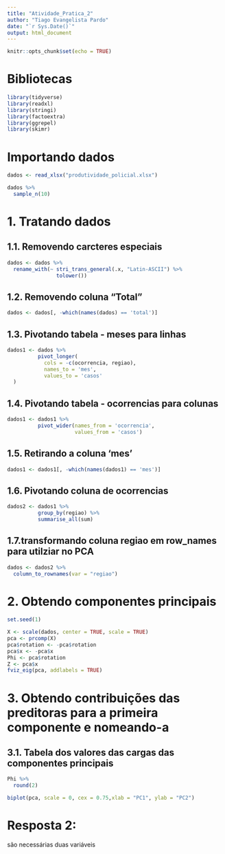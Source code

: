 ```yaml
---
title: "Atividade_Pratica_2"
author: "Tiago Evangelista Pardo"
date: "`r Sys.Date()`"
output: html_document
---
```


```r
knitr::opts_chunk$set(echo = TRUE)
```

# Bibliotecas
```r
library(tidyverse)
library(readxl)
library(stringi)
library(factoextra)
library(ggrepel)
library(skimr)
```

# Importando dados
```r
dados <- read_xlsx("produtividade_policial.xlsx")

dados %>% 
  sample_n(10)
```

# 1. Tratando dados

## 1.1. Removendo carcteres especiais
```r
dados <- dados %>% 
  rename_with(~ stri_trans_general(.x, "Latin-ASCII") %>% 
                tolower())
```

## 1.2. Removendo coluna "Total"
```r
dados <- dados[, -which(names(dados) == 'total')]

```

## 1.3. Pivotando tabela - meses para linhas
```r
dados1 <- dados %>%
          pivot_longer(
            cols = -c(ocorrencia, regiao),
            names_to = 'mes',
            values_to = 'casos'
  )
```

## 1.4. Pivotando tabela - ocorrencias para colunas 
```r
dados1 <- dados1 %>% 
          pivot_wider(names_from = 'ocorrencia',
                      values_from = 'casos')

```

## 1.5. Retirando a coluna 'mes'
```r
dados1 <- dados1[, -which(names(dados1) == 'mes')]
```

## 1.6. Pivotando coluna de ocorrencias
```r
dados2 <- dados1 %>% 
          group_by(regiao) %>% 
          summarise_all(sum)
```

## 1.7.transformando coluna regiao em row_names para utilziar no PCA

```r
dados <- dados2 %>% 
  column_to_rownames(var = "regiao")
```

# 2. Obtendo componentes principais

```r
set.seed(1)

X <- scale(dados, center = TRUE, scale = TRUE)
pca <- prcomp(X)
pca$rotation <- -pca$rotation
pca$x <- -pca$x
Phi <- pca$rotation
Z <- pca$x
fviz_eig(pca, addlabels = TRUE)
```


# 3. Obtendo contribuições das preditoras para a primeira componente e nomeando-a

## 3.1. Tabela dos valores das cargas das componentes principais
```r
Phi %>% 
  round(2)
```

```r
biplot(pca, scale = 0, cex = 0.75,xlab = "PC1", ylab = "PC2")


```



# Resposta 2:
são necessárias duas variáveis
 